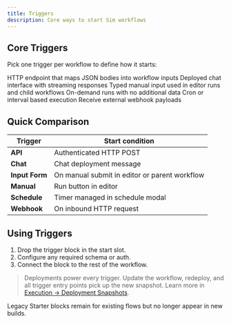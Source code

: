 ```yaml
---
title: Triggers
description: Core ways to start Sim workflows
---
```



## Core Triggers

Pick one trigger per workflow to define how it starts:

<Cards>
  <Card title="API" href="/triggers/api">
    HTTP endpoint that maps JSON bodies into workflow inputs
  </Card>
  <Card title="Chat" href="/triggers/chat">
    Deployed chat interface with streaming responses
  </Card>
  <Card title="Input Form" href="/triggers/input-form">
    Typed manual input used in editor runs and child workflows
  </Card>
  <Card title="Manual" href="/triggers/manual">
    On-demand runs with no additional data
  </Card>
  <Card title="Schedule" href="/triggers/schedule">
    Cron or interval based execution
  </Card>
  <Card title="Webhook" href="/triggers/webhook">
    Receive external webhook payloads
  </Card>
</Cards>

## Quick Comparison

| Trigger | Start condition |
|---------|-----------------|
| **API** | Authenticated HTTP POST |
| **Chat** | Chat deployment message |
| **Input Form** | On manual submit in editor or parent workflow |
| **Manual** | Run button in editor |
| **Schedule** | Timer managed in schedule modal |
| **Webhook** | On inbound HTTP request |

## Using Triggers

1. Drop the trigger block in the start slot.
2. Configure any required schema or auth.
3. Connect the block to the rest of the workflow.

> Deployments power every trigger. Update the workflow, redeploy, and all trigger entry points pick up the new snapshot. Learn more in [Execution → Deployment Snapshots](/execution).

Legacy Starter blocks remain for existing flows but no longer appear in new builds.
